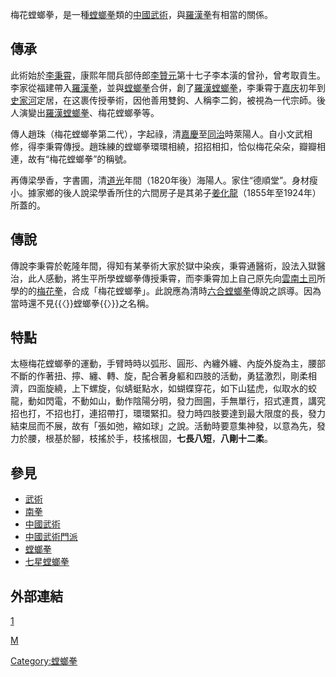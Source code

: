 {{refimprove|time=2019-07-31T10:15:21+00:00}}
梅花螳螂拳，是一種[[螳螂拳|螳螂拳]]類的[[中國武術|中國武術]]，與[[羅漢拳|羅漢拳]]有相當的關係。

== 傳承 ==
此術始於[[李秉霄|李秉霄]]，康熙年間兵部侍郎[[李贊元|李贊元]]第十七子李本潢的曾孙，曾考取貢生。李家從福建帶入[[羅漢拳|羅漢拳]]，並與[[螳螂拳|螳螂拳]]合併，創了[[羅漢螳螂拳|羅漢螳螂拳]]，李秉霄于[[嘉庆|嘉庆]]初年到[[史家河|史家河]]定居，在这裹传授拳術，因他善用雙鉤、人稱李二鉤，被視為一代宗師。後人演變出[[羅漢螳螂拳|羅漢螳螂拳]]、梅花螳螂拳等。

傳人趙珠（梅花螳螂拳第二代），字起祿，清[[嘉慶|嘉慶]]至[[同治|同治]]時萊陽人。自小文武相修，得李秉霄傳授。趙珠練的螳螂拳環環相繞，招招相扣，恰似梅花朵朵，瓣瓣相連，故有“梅花螳螂拳”的稱號。 

再傳梁學香，字書圃，清[[道光|道光]]年間（1820年後）海陽人。家住“德順堂”。身材瘦小。據家鄉的後人說梁學香所住的六間房子是其弟子[[姜化龍|姜化龍]]（1855年至1924年）所蓋的。

== 傳說 ==
傳說李秉霄於乾隆年間，得知有某拳術大家於獄中染疾，秉霄通醫術，設法入獄醫治，此人感動，將生平所學螳螂拳傳授秉霄，而李秉霄加上自己原先向[[雲南|雲南]][[土司|土司]]所學的的[[梅花拳|梅花拳]]，合成「梅花螳螂拳」。此說應為清時[[六合螳螂拳|六合螳螂拳]]傳說之誤導。因為當時還不見{{〈}}螳螂拳{{〉}}之名稱。

== 特點 ==
太極梅花螳螂拳的運動，手臂時時以弧形、圓形、內纏外纏、內旋外旋為主，腰部不斷的作著扭、擰、纏、轉、旋，配合著身軀和四肢的活動，勇猛激烈，剛柔相濟，四面旋繞，上下螺旋，似蜻蜓點水，如蝴蝶穿花，如下山猛虎，似取水的蛟龍，動如閃電，不動如山，動作陰陽分明，發力囫圇，手無單行，招式連貫，講究招也打，不招也打，連招帶打，環環緊扣。發力時四肢要達到最大限度的長，發力結束屈而不展，故有「張如弛，縮如球」之說。活動時要意集神發，以意為先，發力於腰，根基於腳，枝搖於手，枝搖根固，'''七長八短'''，'''八剛十二柔'''。

== 參見 ==
*[[武術|武術]]
*[[南拳|南拳]]
*[[中國武術|中國武術]]
*[[中國武術門派|中國武術門派]]
*[[螳螂拳|螳螂拳]]
*[[七星螳螂拳|七星螳螂拳]]

== 外部連結 ==
[https://web.archive.org/web/20070630142035/http://www.mantismartialart.com/]

[[category:中国武术|M]]
[[Category:螳螂拳|Category:螳螂拳]]